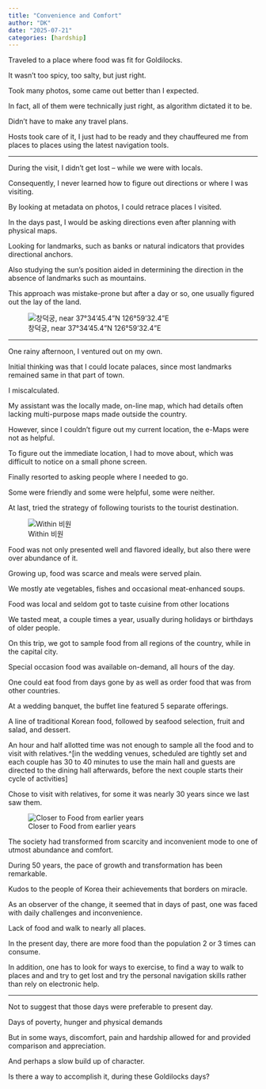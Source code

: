 ```yaml
---
title: "Convenience and Comfort"
author: "DK"
date: "2025-07-21"
categories: [hardship]
---
```


Traveled to a place where food was fit for Goldilocks.

It wasn't too spicy, too salty, but just right.

Took many photos, some came out better than I expected.

In fact, all of them were technically just right, as algorithm dictated it to be.

Didn't have to make any travel plans.

Hosts took care of it, I just had to be ready and they chauffeured me from places to places using the latest navigation tools.

------------------------------------------------------------------------

During the visit, I didn't get lost -- while we were with locals.

Consequently, I never learned how to figure out directions or where I was visiting.

By looking at metadata on photos, I could retrace places I visited.

In the days past, I would be asking directions even after planning with physical maps.

Looking for landmarks, such as banks or natural indicators that provides directional anchors.

Also studying the sun's position aided in determining the direction in the absence of landmarks such as mountains.

This approach was mistake-prone but after a day or so, one usually figured out the lay of the land.

![창덕궁, near 37°34'45.4"N 126°59'32.4"E](images/20250717_152018-EDIT.jpg){#fig-1}

------------------------------------------------------------------------

One rainy afternoon, I ventured out on my own.

Initial thinking was that I could locate palaces, since most landmarks remained same in that part of town.

I miscalculated.

My assistant was the locally made, on-line map, which had details often lacking multi-purpose maps made outside the country.

However, since I couldn't figure out my current location, the e-Maps were not as helpful.

To figure out the immediate location, I had to move about, which was difficult to notice on a small phone screen.

Finally resorted to asking people where I needed to go.

Some were friendly and some were helpful, some were neither.

At last, tried the strategy of following tourists to the tourist destination.

![Within 비원](images/20250717_145331-EDIT.jpg){#fig-fig2}

Food was not only presented well and flavored ideally, but also there were over abundance of it.

Growing up, food was scarce and meals were served plain.

We mostly ate vegetables, fishes and occasional meat-enhanced soups.

Food was local and seldom got to taste cuisine from other locations

We tasted meat, a couple times a year, usually during holidays or birthdays of older people.

On this trip, we got to sample food from all regions of the country, while in the capital city.

Special occasion food was available on-demand, all hours of the day.

One could eat food from days gone by as well as order food that was from other countries.

At a wedding banquet, the buffet line featured 5 separate offerings.

A line of traditional Korean food, followed by seafood selection, fruit and salad, and dessert.

An hour and half allotted time was not enough to sample all the food and to visit with relatives.\^\[in the wedding venues, scheduled are tightly set and each couple has 30 to 40 minutes to use the main hall and guests are directed to the dining hall afterwards, before the next couple starts their cycle of activities\]

Chose to visit with relatives, for some it was nearly 30 years since we last saw them.

![Closer to Food from earlier years](images/20250714_114936.jpg){#fig-fig3}

The society had transformed from scarcity and inconvenient mode to one of utmost abundance and comfort.

During 50 years, the pace of growth and transformation has been remarkable.

Kudos to the people of Korea their achievements that borders on miracle.

As an observer of the change, it seemed that in days of past, one was faced with daily challenges and inconvenience.

Lack of food and walk to nearly all places.

In the present day, there are more food than the population 2 or 3 times can consume.

In addition, one has to look for ways to exercise, to find a way to walk to places and and try to get lost and try the personal navigation skills rather than rely on electronic help.

------------------------------------------------------------------------

Not to suggest that those days were preferable to present day.

Days of poverty, hunger and physical demands

But in some ways, discomfort, pain and hardship allowed for and provided comparison and appreciation.

And perhaps a slow build up of character.

Is there a way to accomplish it, during these Goldilocks days?
